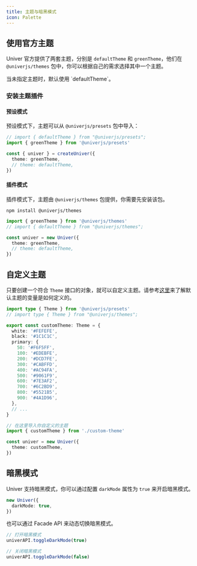 ```yaml
---
title: 主题与暗黑模式
icon: Palette
---
```


## 使用官方主题

Univer 官方提供了两套主题，分别是 `defaultTheme` 和 `greenTheme`，他们在 `@univerjs/themes` 包中，你可以根据自己的需求选择其中一个主题。

<Callout>
  当未指定主题时，默认使用 `defaultTheme`。
</Callout>

### 安装主题插件

#### 预设模式

预设模式下，主题可以从 `@univerjs/presets` 包中导入：

```typescript
// import { defaultTheme } from "@univerjs/presets";
import { greenTheme } from '@univerjs/presets'

const { univer } = createUniver({
  theme: greenTheme,
  // theme: defaultTheme,
})
```

#### 插件模式

插件模式下，主题由 `@univerjs/themes` 包提供，你需要先安装该包。

```package-install
npm install @univerjs/themes
```

```typescript
import { greenTheme } from '@univerjs/themes'
// import { defaultTheme } from "@univerjs/themes";

const univer = new Univer({
  theme: greenTheme,
  // theme: defaultTheme,
})
```

## 自定义主题

只要创建一个符合 `Theme` 接口的对象，就可以自定义主题。请参考[这里](/zh-CN/reference/types/theme)来了解默认主题的变量是如何定义的。

```typescript title="custom-theme.ts"
import type { Theme } from '@univerjs/presets'
// import type { Theme } from "@univerjs/themes";

export const customTheme: Theme = {
  white: '#FEFEFE',
  black: '#1C1C1C',
  primary: {
    50: '#F6F5FF',
    100: '#EDEBFE',
    200: '#DCD7FE',
    300: '#CABFFD',
    400: '#AC94FA',
    500: '#9061F9',
    600: '#7E3AF2',
    700: '#6C2BD9',
    800: '#5521B5',
    900: '#4A1D96',
  },
  // ...
}
```

```typescript
// 在这里导入你自定义的主题
import { customTheme } from './custom-theme'

const univer = new Univer({
  theme: customTheme,
})
```

## 暗黑模式

Univer 支持暗黑模式，你可以通过配置 `darkMode` 属性为 `true` 来开启暗黑模式。

```typescript
new Univer({
  darkMode: true,
})
```

也可以通过 Facade API 来动态切换暗黑模式。

```typescript
// 打开暗黑模式
univerAPI.toggleDarkMode(true)

// 关闭暗黑模式
univerAPI.toggleDarkMode(false)
```
